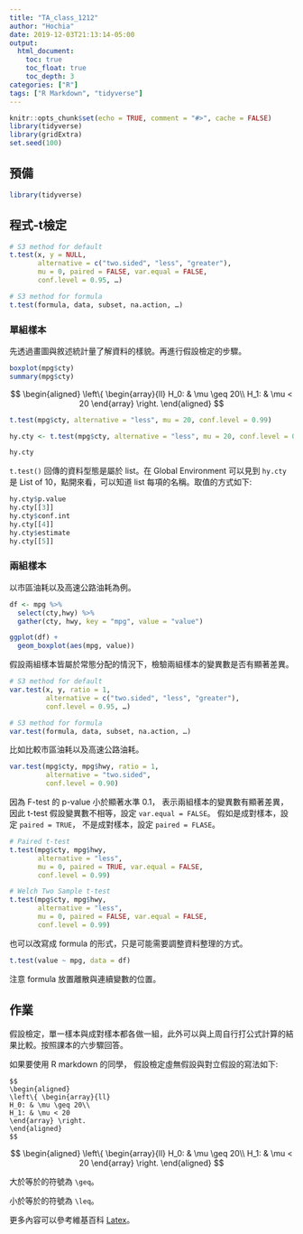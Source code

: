 ```yaml
---
title: "TA_class_1212"
author: "Hochia"
date: 2019-12-03T21:13:14-05:00
output: 
  html_document:
    toc: true
    toc_float: true
    toc_depth: 3
categories: ["R"]
tags: ["R Markdown", "tidyverse"]
---
```


```r
knitr::opts_chunk$set(echo = TRUE, comment = "#>", cache = FALSE)
library(tidyverse)
library(gridExtra)
set.seed(100)
```

## 預備

```r
library(tidyverse)
```

## 程式-t檢定

```r
# S3 method for default
t.test(x, y = NULL,
       alternative = c("two.sided", "less", "greater"),
       mu = 0, paired = FALSE, var.equal = FALSE,
       conf.level = 0.95, …)

# S3 method for formula
t.test(formula, data, subset, na.action, …)
```

### 單組樣本

先透過畫圖與敘述統計量了解資料的樣貌。再進行假設檢定的步驟。

```r
boxplot(mpg$cty)
summary(mpg$cty)
```

$$
\begin{aligned} 
\left\{ \begin{array}{ll} 
H_0: & \mu \geq 20\\
H_1: & \mu < 20
\end{array} \right.
\end{aligned}
$$

```r
t.test(mpg$cty, alternative = "less", mu = 20, conf.level = 0.99)
```


```r
hy.cty <- t.test(mpg$cty, alternative = "less", mu = 20, conf.level = 0.99)

hy.cty
```

`t.test()` 回傳的資料型態是屬於 list。在 Global Environment 可以見到 `hy.cty` 是 List of 10，點開來看，可以知道 list 每項的名稱。取值的方式如下:

```r
hy.cty$p.value
hy.cty[[3]]
hy.cty$conf.int
hy.cty[[4]]
hy.cty$estimate
hy.cty[[5]]
```

### 兩組樣本

以市區油耗以及高速公路油耗為例。

```r
df <- mpg %>%
  select(cty,hwy) %>%
  gather(cty, hwy, key = "mpg", value = "value")

ggplot(df) +
  geom_boxplot(aes(mpg, value))
```

假設兩組樣本皆屬於常態分配的情況下，檢驗兩組樣本的變異數是否有顯著差異。

```r
# S3 method for default
var.test(x, y, ratio = 1,
         alternative = c("two.sided", "less", "greater"),
         conf.level = 0.95, …)

# S3 method for formula
var.test(formula, data, subset, na.action, …)
```

比如比較市區油耗以及高速公路油耗。

```r
var.test(mpg$cty, mpg$hwy, ratio = 1,
         alternative = "two.sided",
         conf.level = 0.90)
```

因為 F-test 的 p-value 小於顯著水準 0.1，
表示兩組樣本的變異數有顯著差異，因此 t-test 假設變異數不相等，設定 `var.equal = FALSE`。
假如是成對樣本，設定 `paired = TRUE`，
不是成對樣本，設定 `paired = FLASE`。

```r
# Paired t-test
t.test(mpg$cty, mpg$hwy,
       alternative = "less",
       mu = 0, paired = TRUE, var.equal = FALSE,
       conf.level = 0.99)

# Welch Two Sample t-test
t.test(mpg$cty, mpg$hwy,
       alternative = "less",
       mu = 0, paired = FALSE, var.equal = FALSE,
       conf.level = 0.99)
```

也可以改寫成 formula 的形式，只是可能需要調整資料整理的方式。

```r
t.test(value ~ mpg, data = df)
```

注意 formula 放置離散與連續變數的位置。

## 作業

假設檢定，單一樣本與成對樣本都各做一組，此外可以與上周自行打公式計算的結果比較。按照課本的六步驟回答。

如果要使用 R markdown 的同學，
假設檢定虛無假設與對立假設的寫法如下:

```
$$
\begin{aligned} 
\left\{ \begin{array}{ll} 
H_0: & \mu \geq 20\\
H_1: & \mu < 20
\end{array} \right.
\end{aligned}
$$
```

$$
\begin{aligned} 
\left\{ \begin{array}{ll} 
H_0: & \mu \geq 20\\
H_1: & \mu < 20
\end{array} \right.
\end{aligned}
$$

大於等於的符號為 `\geq`。

小於等於的符號為 `\leq`。

更多內容可以參考維基百科 [Latex](https://latex.wikia.org/wiki/List_of_LaTeX_symbols)。








